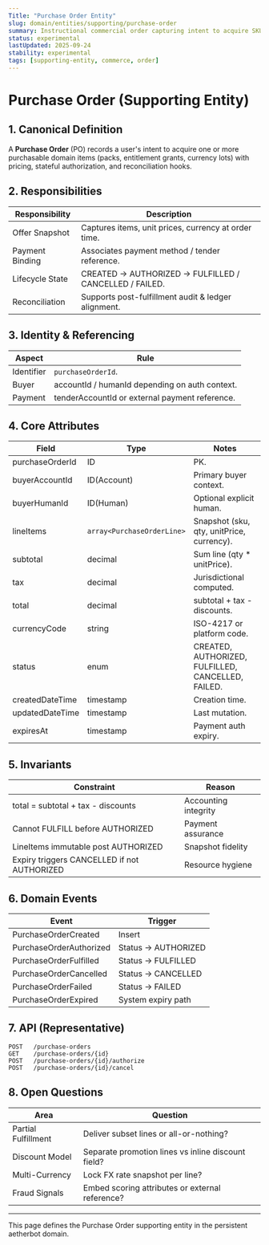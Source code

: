 ```yaml
---
Title: "Purchase Order Entity"
slug: domain/entities/supporting/purchase-order
summary: Instructional commercial order capturing intent to acquire SKUs (packs, entitlements) prior to fulfillment.
status: experimental
lastUpdated: 2025-09-24
stability: experimental
tags: [supporting-entity, commerce, order]
---
```


# Purchase Order (Supporting Entity)

## 1. Canonical Definition

A **Purchase Order** (PO) records a user's intent to acquire one or more purchasable domain items (packs, entitlement grants, currency lots) with pricing, stateful authorization, and reconciliation hooks.

## 2. Responsibilities

| Responsibility  | Description                                              |
| --------------- | -------------------------------------------------------- |
| Offer Snapshot  | Captures items, unit prices, currency at order time.     |
| Payment Binding | Associates payment method / tender reference.            |
| Lifecycle State | CREATED -> AUTHORIZED -> FULFILLED / CANCELLED / FAILED. |
| Reconciliation  | Supports post-fulfillment audit & ledger alignment.      |

## 3. Identity & Referencing

| Aspect     | Rule                                           |
| ---------- | ---------------------------------------------- |
| Identifier | `purchaseOrderId`.                             |
| Buyer      | accountId / humanId depending on auth context. |
| Payment    | tenderAccountId or external payment reference. |

## 4. Core Attributes

| Field           | Type                       | Notes                                              |
| --------------- | -------------------------- | -------------------------------------------------- |
| purchaseOrderId | ID                         | PK.                                                |
| buyerAccountId  | ID(Account)                | Primary buyer context.                             |
| buyerHumanId    | ID(Human)                  | Optional explicit human.                           |
| lineItems       | `array<PurchaseOrderLine>` | Snapshot (sku, qty, unitPrice, currency).          |
| subtotal        | decimal                    | Sum line (qty \* unitPrice).                       |
| tax             | decimal                    | Jurisdictional computed.                           |
| total           | decimal                    | subtotal + tax - discounts.                        |
| currencyCode    | string                     | ISO-4217 or platform code.                         |
| status          | enum                       | CREATED, AUTHORIZED, FULFILLED, CANCELLED, FAILED. |
| createdDateTime | timestamp                  | Creation time.                                     |
| updatedDateTime | timestamp                  | Last mutation.                                     |
| expiresAt       | timestamp                  | Payment auth expiry.                               |

## 5. Invariants

| Constraint                                  | Reason               |
| ------------------------------------------- | -------------------- |
| total = subtotal + tax - discounts          | Accounting integrity |
| Cannot FULFILL before AUTHORIZED            | Payment assurance    |
| LineItems immutable post AUTHORIZED         | Snapshot fidelity    |
| Expiry triggers CANCELLED if not AUTHORIZED | Resource hygiene     |

## 6. Domain Events

| Event                   | Trigger              |
| ----------------------- | -------------------- |
| PurchaseOrderCreated    | Insert               |
| PurchaseOrderAuthorized | Status -> AUTHORIZED |
| PurchaseOrderFulfilled  | Status -> FULFILLED  |
| PurchaseOrderCancelled  | Status -> CANCELLED  |
| PurchaseOrderFailed     | Status -> FAILED     |
| PurchaseOrderExpired    | System expiry path   |

## 7. API (Representative)

```
POST   /purchase-orders
GET    /purchase-orders/{id}
POST   /purchase-orders/{id}/authorize
POST   /purchase-orders/{id}/cancel
```

## 8. Open Questions

| Area                | Question                                           |
| ------------------- | -------------------------------------------------- |
| Partial Fulfillment | Deliver subset lines or all-or-nothing?            |
| Discount Model      | Separate promotion lines vs inline discount field? |
| Multi-Currency      | Lock FX rate snapshot per line?                    |
| Fraud Signals       | Embed scoring attributes or external reference?    |

---

This page defines the Purchase Order supporting entity in the persistent aetherbot domain.

